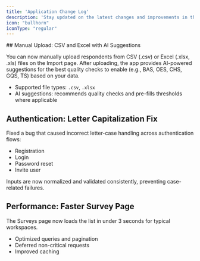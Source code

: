 ```yaml
---
title: 'Application Change Log'
description: 'Stay updated on the latest changes and improvements in the ReDem application.'
icon: "bullhorn"
iconType: "regular"
---
```


<Update label="2025-09-19" description="v1.2.0">
  ## Manual Upload: CSV and Excel with AI Suggestions

  You can now manually upload respondents from CSV (.csv) or Excel (.xlsx, .xls) files on the Import page. After uploading, the app provides AI-powered suggestions for the best quality checks to enable (e.g., BAS, OES, CHS, GQS, TS) based on your data.

  - Supported file types: <code>.csv</code>, <code>.xlsx</code>
  - AI suggestions: recommends quality checks and pre-fills thresholds where applicable

  ## Authentication: Letter Capitalization Fix

  Fixed a bug that caused incorrect letter-case handling across authentication flows:
  - Registration
  - Login
  - Password reset
  - Invite user

  Inputs are now normalized and validated consistently, preventing case-related failures.

  ## Performance: Faster Survey Page

  The Surveys page now loads the list in under 3 seconds for typical workspaces.

  - Optimized queries and pagination
  - Deferred non-critical requests
  - Improved caching
</Update>
